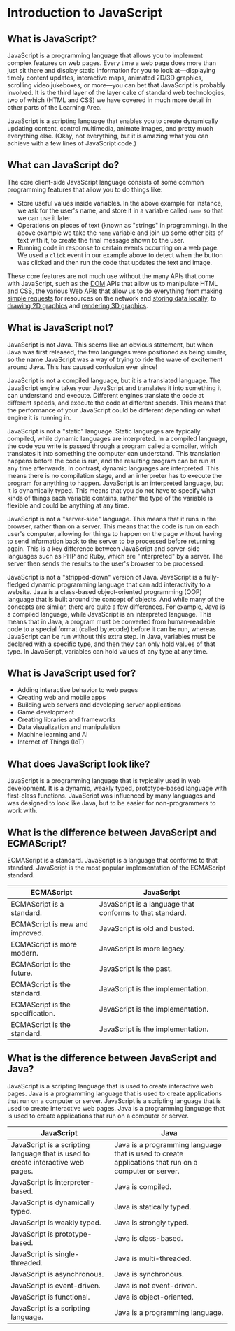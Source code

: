 # Introduction to JavaScript

## What is JavaScript?

JavaScript is a programming language that allows you to implement complex features on web pages. Every time a web page does more than just sit there and display static information for you to look at—displaying timely content updates, interactive maps, animated 2D/3D graphics, scrolling video jukeboxes, or more—you can bet that JavaScript is probably involved. It is the third layer of the layer cake of standard web technologies, two of which (HTML and CSS) we have covered in much more detail in other parts of the Learning Area.

JavaScript is a scripting language that enables you to create dynamically updating content, control multimedia, animate images, and pretty much everything else. (Okay, not everything, but it is amazing what you can achieve with a few lines of JavaScript code.)

## What can JavaScript do?

The core client-side JavaScript language consists of some common programming features that allow you to do things like:

- Store useful values inside variables. In the above example for instance, we ask for the user's name, and store it in a variable called `name` so that we can use it later.
- Operations on pieces of text (known as "strings" in programming). In the above example we take the `name` variable and join up some other bits of text with it, to create the final message shown to the user.
- Running code in response to certain events occurring on a web page. We used a `click` event in our example above to detect when the button was clicked and then run the code that updates the text and image.

These core features are not much use without the many APIs that come with JavaScript, such as the [DOM](https://developer.mozilla.org/en-US/docs/Web/API/Document_Object_Model/Introduction) APIs that allow us to manipulate HTML and CSS, the various [Web APIs](https://developer.mozilla.org/en-US/docs/Web/API) that allow us to do everything from [making simple requests](https://developer.mozilla.org/en-US/docs/Web/API/Fetch_API/Using_Fetch) for resources on the network and [storing data locally](https://developer.mozilla.org/en-US/docs/Web/API/IndexedDB_API/Using_IndexedDB), to [drawing 2D graphics](https://developer.mozilla.org/en-US/docs/Web/API/Canvas_API/Tutorial) and [rendering 3D graphics](https://developer.mozilla.org/en-US/docs/Web/API/WebGL_API/Tutorial).

## What is JavaScript not?

JavaScript is not Java. This seems like an obvious statement, but when Java was first released, the two languages were positioned as being similar, so the name JavaScript was a way of trying to ride the wave of excitement around Java. This has caused confusion ever since!

JavaScript is not a compiled language, but it is a translated language. The JavaScript engine takes your JavaScript and translates it into something it can understand and execute. Different engines translate the code at different speeds, and execute the code at different speeds. This means that the performance of your JavaScript could be different depending on what engine it is running in.

JavaScript is not a "static" language. Static languages are typically compiled, while dynamic languages are interpreted. In a compiled language, the code you write is passed through a program called a compiler, which translates it into something the computer can understand. This translation happens before the code is run, and the resulting program can be run at any time afterwards. In contrast, dynamic languages are interpreted. This means there is no compilation stage, and an interpreter has to execute the program for anything to happen. JavaScript is an interpreted language, but it is dynamically typed. This means that you do not have to specify what kinds of things each variable contains, rather the type of the variable is flexible and could be anything at any time.

JavaScript is not a "server-side" language. This means that it runs in the browser, rather than on a server. This means that the code is run on each user's computer, allowing for things to happen on the page without having to send information back to the server to be processed before returning again. This is a key difference between JavaScript and server-side languages such as PHP and Ruby, which are "interpreted" by a server. The server then sends the results to the user's browser to be processed.

JavaScript is not a "stripped-down" version of Java. JavaScript is a fully-fledged dynamic programming language that can add interactivity to a website. Java is a class-based object-oriented programming (OOP) language that is built around the concept of objects. And while many of the concepts are similar, there are quite a few differences. For example, Java is a compiled language, while JavaScript is an interpreted language. This means that in Java, a program must be converted from human-readable code to a special format (called bytecode) before it can be run, whereas JavaScript can be run without this extra step. In Java, variables must be declared with a specific type, and then they can only hold values of that type. In JavaScript, variables can hold values of any type at any time.

## What is JavaScript used for?

- Adding interactive behavior to web pages
- Creating web and mobile apps
- Building web servers and developing server applications
- Game development
- Creating libraries and frameworks
- Data visualization and manipulation
- Machine learning and AI
- Internet of Things (IoT)

## What does JavaScript look like?

JavaScript is a programming language that is typically used in web development. It is a dynamic, weakly typed, prototype-based language with first-class functions. JavaScript was influenced by many languages and was designed to look like Java, but to be easier for non-programmers to work with.


## What is the difference between JavaScript and ECMAScript?

ECMAScript is a standard. JavaScript is a language that conforms to that standard. JavaScript is the most popular implementation of the ECMAScript standard.

| ECMAScript | JavaScript |
| ---------- | ---------- |
| ECMAScript is a standard. | JavaScript is a language that conforms to that standard. |
| ECMAScript is new and improved. | JavaScript is old and busted. |
| ECMAScript is more modern. | JavaScript is more legacy. |
| ECMAScript is the future. | JavaScript is the past. |
| ECMAScript is the standard. | JavaScript is the implementation. |
| ECMAScript is the specification. | JavaScript is the implementation. |
| ECMAScript is the standard. | JavaScript is the implementation. |

## What is the difference between JavaScript and Java?

JavaScript is a scripting language that is used to create interactive web pages. Java is a programming language that is used to create applications that run on a computer or server. JavaScript is a scripting language that is used to create interactive web pages. Java is a programming language that is used to create applications that run on a computer or server.

| JavaScript | Java |
| ---------- | ---- |
| JavaScript is a scripting language that is used to create interactive web pages. | Java is a programming language that is used to create applications that run on a computer or server. |
|JavaScript is interpreter-based. | Java is compiled. |
| JavaScript is dynamically typed. | Java is statically typed. |
| JavaScript is weakly typed. | Java is strongly typed. |
| JavaScript is prototype-based. | Java is class-based. |
| JavaScript is single-threaded. | Java is multi-threaded. |
| JavaScript is asynchronous. | Java is synchronous. |
| JavaScript is event-driven. | Java is not event-driven. |
| JavaScript is functional. | Java is object-oriented. |
| JavaScript is a scripting language. | Java is a programming language. |


